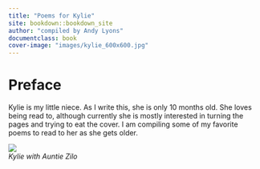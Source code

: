 ```yaml
---
title: "Poems for Kylie"
site: bookdown::bookdown_site
author: "compiled by Andy Lyons"
documentclass: book
cover-image: "images/kylie_600x600.jpg"
---
```


# Preface {-}

Kylie is my little niece. As I write this, she is only 10 months old. She loves being read to, although currently she is mostly interested in turning the pages and trying to eat the cover. I am  compiling some of my favorite poems to read to her as she gets older.

![](images/kylie_600x600.jpg)  
*Kylie with Auntie Zilo*
